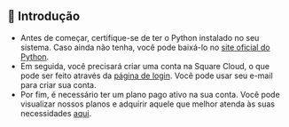 ## 🚀 Introdução

* Antes de começar, certifique-se de ter o Python instalado no seu sistema. Caso ainda não tenha, você pode baixá-lo no [site oficial do Python](https://www.python.org/).
* Em seguida, você precisará criar uma conta na Square Cloud, o que pode ser feito através da [página de login](https://squarecloud.app/login). Você pode usar seu e-mail para criar sua conta.
* Por fim, é necessário ter um plano pago ativo na sua conta. Você pode visualizar nossos planos e adquirir aquele que melhor atenda às suas necessidades [aqui](https://squarecloud.app/plans).
